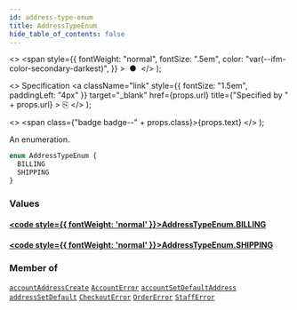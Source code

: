 ```yaml
---
id: address-type-enum
title: AddressTypeEnum
hide_table_of_contents: false
---
```


  <>
    <span
      style={{
        fontWeight: "normal",
        fontSize: ".5em",
        color: "var(--ifm-color-secondary-darkest)",
      }}
    >
      &nbsp;●&nbsp;
    </span>
  </>
);

  <>
    Specification
    <a
      className="link"
      style={{ fontSize: "1.5em", paddingLeft: "4px" }}
      target="\_blank"
      href={props.url}
      title={"Specified by " + props.url}
    >
      ⎘
    </a>
  </>
);

  <>
    <span class={"badge badge--" + props.class}>{props.text}</span>
  </>
);

An enumeration.

```graphql
enum AddressTypeEnum {
  BILLING
  SHIPPING
}
```

### Values

#### [<code style={{ fontWeight: 'normal' }}>AddressTypeEnum.<b>BILLING</b></code>](#)

>

#### [<code style={{ fontWeight: 'normal' }}>AddressTypeEnum.<b>SHIPPING</b></code>](#)

>

### Member of

[`accountAddressCreate`](../../../developer/api-reference/mutations/account-address-create) <Badge class="secondary" text="mutation"/><Bullet />[`AccountError`](../../../developer/api-reference/objects/account-error) <Badge class="secondary" text="object"/><Bullet />[`accountSetDefaultAddress`](../../../developer/api-reference/mutations/account-set-default-address) <Badge class="secondary" text="mutation"/><Bullet />[`addressSetDefault`](../../../developer/api-reference/mutations/address-set-default) <Badge class="secondary" text="mutation"/><Bullet />[`CheckoutError`](../../../developer/api-reference/objects/checkout-error) <Badge class="secondary" text="object"/><Bullet />[`OrderError`](../../../developer/api-reference/objects/order-error) <Badge class="secondary" text="object"/><Bullet />[`StaffError`](../../../developer/api-reference/objects/staff-error) <Badge class="secondary" text="object"/>
